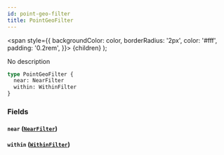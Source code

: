 ```yaml
---
id: point-geo-filter
title: PointGeoFilter
---
```


<span
style={{
      backgroundColor: color,
      borderRadius: '2px',
      color: '#fff',
      padding: '0.2rem',
    }}>
{children}
</span>
);

No description

```graphql
type PointGeoFilter {
  near: NearFilter
  within: WithinFilter
}
```

### Fields

#### `near` ([`NearFilter`](/docs/schema/inputs/near-filter))

#### `within` ([`WithinFilter`](/docs/schema/inputs/within-filter))
